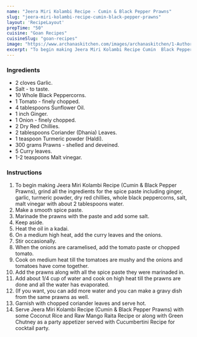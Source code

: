 ---
name: "Jeera Miri Kolambi Recipe - Cumin & Black Pepper Prawns"
slug: "jeera-miri-kolambi-recipe-cumin-black-pepper-prawns"
layout: 'RecipeLayout'
prepTime: "50"
cuisine: "Goan Recipes"
cuisineSlug: "goan-recipes"
image: "https://www.archanaskitchen.com/images/archanaskitchen/1-Author/monica_deshpande/JeereMire_Cumin_Black_pepper_Prawns_recipe1.jpg"
excerpt: "To begin making Jeera Miri Kolambi Recipe Cumin  Black Pepper Prawns, grind all the ingredients for the spice paste including ginger, garlic, turmeric powder, dry red chillies, whole black peppercorns, salt, malt vinegar with about 2 tablespoons water"
---

### Ingredients

- 2 cloves Garlic.
- Salt - to taste.
- 10 Whole Black Peppercorns.
- 1 Tomato - finely chopped.
- 4 tablespoons Sunflower Oil.
- 1 inch Ginger.
- 1 Onion - finely chopped.
- 2 Dry Red Chillies.
- 2 tablespoons Coriander (Dhania) Leaves.
- 1 teaspoon Turmeric powder (Haldi).
- 300 grams Prawns - shelled and deveined.
- 5 Curry leaves.
- 1-2 teaspoons Malt vinegar.

### Instructions

1. To begin making Jeera Miri Kolambi Recipe (Cumin & Black Pepper Prawns), grind all the ingredients for the spice paste including ginger, garlic, turmeric powder, dry red chillies, whole black peppercorns, salt, malt vinegar with about 2 tablespoons water.
1. Make a smooth spice paste.
1. Marinade the prawns with the paste and add some salt.
1. Keep aside.
1. Heat the oil in a kadai.
1. On a medium high heat, add the curry leaves and the onions.
1. Stir occasionally.
1. When the onions are caramelised, add the tomato paste or chopped tomato.
1. Cook on medium heat till the tomatoes are mushy and the onions and tomatoes have come together.
1. Add the prawns along with all the spice paste they were marinaded in.
1. Add about 1/4 cup of water and cook on high heat till the prawns are done and all the water has evaporated.
1. (If you want, you can add more water and you can make a gravy dish from the same prawns as well.
1. Garnish with chopped coriander leaves and serve hot.
1. Serve Jeera Miri Kolambi Recipe (Cumin & Black Pepper Prawns) with some Coconut Rice and Raw Mango Raita Recipe or along with Green Chutney as a party appetizer served with Cucumbertini Recipe for cocktail party.
